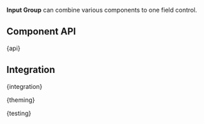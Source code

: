 

<Meta of={InputGroupStories} />

<StoryHeading of={InputGroupStories.Basic} hidden></StoryHeading>

<Banner of={InputGroupStories} />

<Lead>**Input Group** can combine various components to one field control.</Lead>

<Canvas of={InputGroupStories.Basic} sourceState="shown" />

<PlaygroundBar of={InputGroupStories.Basic}></PlaygroundBar>

## Component API


<Markdown>{api}</Markdown>

## Integration


<Markdown>{integration}</Markdown>


<Markdown>{theming}</Markdown>


<Markdown>{testing}</Markdown>

<Footer>
  <LinkCards>
    <LinkCard
      pageTitle="Development/Form"
      description="The indispensable form controls, designed for maximum clarity. Form elements are used in combination with the CSS grid system"
    />
  </LinkCards>
</Footer>